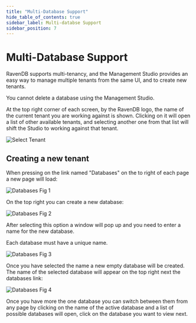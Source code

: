 ```yaml
---
title: "Multi-Database Support"
hide_table_of_contents: true
sidebar_label: Multi-databse Support
sidebar_position: 7
---
```



# Multi-Database Support

RavenDB supports multi-tenancy, and the Management Studio provides an easy way to manage multiple tenants from the same UI, and to create new tenants.

<Admonition type="note" title="">
You cannot delete a database using the Management Studio.
</Admonition>

At the top right corner of each screen, by the RavenDB logo, the name of the current tenant you are working against is shown. Clicking on it will open a list of other available tenants, and selecting another one from that list will shift the Studio to working against that tenant.

![Select Tenant](./assets/studio_base_2.PNG)

## Creating a new tenant

When pressing on the link named "Databases" on the to right of each page a new page will load:

![Databases Fig 1](./assets/studio_databases_1.PNG)

On the top right you can create a new database:

![Databases Fig 2](./assets/studio_databases_2.PNG)

After selecting this option a window will pop up and you need to enter a name for the new database.

Each database must have a unique name.

![Databases Fig 3](./assets/studio_databases_3.PNG)

Once you have selected the name a new empty database will be created. The name of the selected database will appear on the top right next the databases link:

![Databases Fig 4](./assets/studio_databases_4.PNG)

Once you have more the one database you can switch between them from any page by clicking on the name of the active database and a list of possible databases will open, click on the database you want to view next.